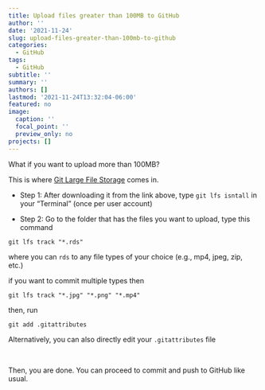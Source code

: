 ```yaml
---
title: Upload files greater than 100MB to GitHub
author: ''
date: '2021-11-24'
slug: upload-files-greater-than-100mb-to-github
categories:
  - GitHub
tags:
  - GitHub
subtitle: ''
summary: ''
authors: []
lastmod: '2021-11-24T13:32:04-06:00'
featured: no
image:
  caption: ''
  focal_point: ''
  preview_only: no
projects: []
---
```


What if you want to upload more than 100MB?

This is where [Git Large File Storage](https://git-lfs.github.com/) comes in.

-   Step 1: After downloading it from the link above, type `git lfs isntall` in your "Terminal" (once per user account)

-   Step 2: Go to the folder that has the files you want to upload, type this command

`git lfs track "*.rds"`

where you can `rds` to any file types of your choice (e.g., mp4, jpeg, zip, etc.)

if you want to commit multiple types then

`git lfs track "*.jpg" "*.png" "*.mp4"`

then, run

`git add .gitattributes`

Alternatively, you can also directly edit your `.gitattributes` file

<br>

Then, you are done. You can proceed to commit and push to GitHub like usual.

